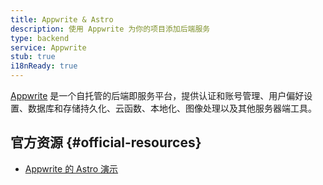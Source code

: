 ```yaml
---
title: Appwrite & Astro
description: 使用 Appwrite 为你的项目添加后端服务
type: backend
service: Appwrite
stub: true
i18nReady: true
---
```


[Appwrite](https://appwrite.io/) 是一个自托管的后端即服务平台，提供认证和账号管理、用户偏好设置、数据库和存储持久化、云函数、本地化、图像处理以及其他服务器端工具。

## 官方资源 \{#official-resources\}
- [Appwrite 的 Astro 演示](https://github.com/appwrite/demos-for-astro)